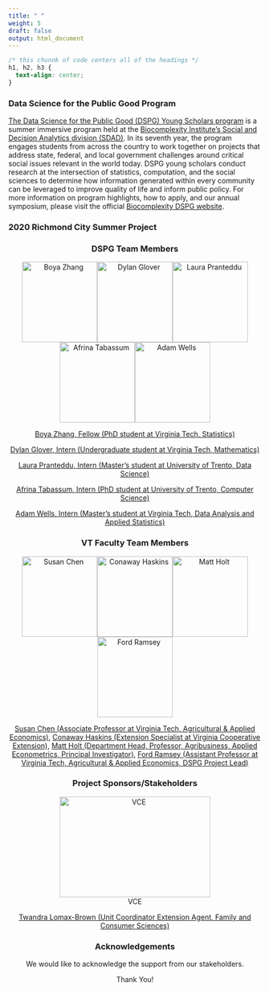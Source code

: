 ```yaml
---
title: " "
weight: 5
draft: false
output: html_document
---
```


```css
/* this chunnk of code centers all of the headings */
h1, h2, h3 {
  text-align: center;
}
```

### Data Science for the Public Good Program


[The Data Science for the Public Good (DSPG) Young Scholars program](https://biocomplexity.virginia.edu/social-decision-analytics/dspg-program) is a summer immersive program held at the [Biocomplexity Institute’s Social and Decision Analytics division (SDAD)](https://biocomplexity.virginia.edu/social-decision-analytics).
In its seventh year, the program engages students from across the country to work together on projects that address state, federal, and local government challenges around critical social issues relevant in the world today. DSPG young scholars conduct research at the intersection of statistics, computation, and the social sciences to determine how information generated within every community can be leveraged to improve quality of life and inform public policy. For more information on program highlights, how to apply, and our annual symposium, please visit the official [Biocomplexity DSPG website]((https://biocomplexity.virginia.edu/social-decision-analytics/dspg-program)).

### 2020 Richmond City Summer Project

### DSPG Team Members {style=text-align:center}

<center>
![Boya Zhang](/team_files/Boya.Zhang.VT.jpg){width=150px height=160px}![Dylan Glover](/team_files/Dylan.Glover.VT.jpg){width=150px height=160px}![Laura Pranteddu](/team_files/Laura.Pranteddu.VT.JPG){width=150px height=160px}
![Afrina Tabassum](/team_files/Afrina.Tabassum.VT.jpg){width=150px height=160px}![Adam Wells](/team_files/Adam.Wells.VT.jpg){width=150px height=160px}

[Boya Zhang, Fellow (PhD student at Virginia Tech, Statistics)](https://github.com/boya66)

[Dylan Glover, Intern (Undergraduate student at Virginia Tech, Mathematics)](https://github.com/dyglover)

[Laura Pranteddu, Intern (Master's student at University of Trento, Data Science)](https://github.com/lp9kh) 

[Afrina Tabassum, Intern (PhD student at University of Trento, Computer Science)](https://github.com/afrinaVT)    

[Adam Wells, Intern (Master's student at Virginia Tech, Data Analysis and Applied Statistics)](https://github.com/wellay01)

### VT Faculty Team Members {style=text-align:center}

<center>
![Susan Chen](/team_files/Susan.Chen.VT.jpg){width=150px height=160px}![Conaway Haskins](/team_files/Conaway.Haskins.VT.jpg){width=150px height=160px}![Matt Holt](/team_files/Matt.Holt.VT.jpg){width=150px height=160px}![Ford Ramsey](/team_files/Ford.Ramsey.VT.jpg){width=150px height=160px}

[Susan Chen (Associate Professor at Virginia Tech, Agricultural & Applied Economics)](https://aaec.vt.edu/people/faculty/chen-susan.html), [Conaway Haskins (Extension Specialist at Virginia Cooperative Extension)](https://ext.vt.edu/community-leadership/people/conaway-haskins.html), [Matt Holt (Department Head, Professor, Agribusiness, Applied Econometrics, Principal Investigator)](https://aaec.vt.edu/people/faculty/holt-matthew.htmln), [Ford Ramsey (Assistant Professor at Virginia Tech, Agricultural & Applied Economics, DSPG Project Lead)](https://aaec.vt.edu/people/faculty/ramsey-ford.html)

### Project Sponsors/Stakeholders {style=text-align:center}
<center>
![VCE](/team_files/VCE.Logo.png){width=300px height=200px}
<center>

[Twandra Lomax-Brown (Unit Coordinator Extension Agent, Family and Consumer Sciences)](https://www.linkedin.com/in/twandra-lomax-brown-ma-ed-5554859/)


### Acknowledgements {style=text-align:center}

We would like to acknowledge the support from our stakeholders.
  
  Thank You!

